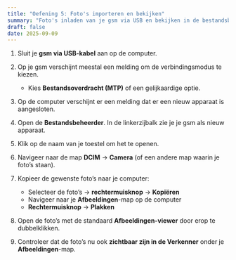 ```yaml
---
title: "Oefening 5: Foto's importeren en bekijken"
summary: "Foto's inladen van je gsm via USB en bekijken in de bestandsbeheerder in Linux Mint."
draft: false
date: 2025-09-09
---
```


1) Sluit je **gsm via USB-kabel** aan op de computer.  

2) Op je gsm verschijnt meestal een melding om de verbindingsmodus te kiezen.  
   - Kies **Bestandsoverdracht (MTP)** of een gelijkaardige optie.  

3) Op de computer verschijnt er een melding dat er een nieuw apparaat is aangesloten.  

4) Open de **Bestandsbeheerder**. In de linkerzijbalk zie je je gsm als nieuw apparaat.  

5) Klik op de naam van je toestel om het te openen.  

6) Navigeer naar de map **DCIM** → **Camera** (of een andere map waarin je foto’s staan).  

7) Kopieer de gewenste foto’s naar je computer:  
   - Selecteer de foto’s → **rechtermuisknop** → **Kopiëren**  
   - Navigeer naar je **Afbeeldingen**-map op de computer  
   - **Rechtermuisknop** → **Plakken**  

8) Open de foto’s met de standaard **Afbeeldingen-viewer** door erop te dubbelklikken.  

9) Controleer dat de foto’s nu ook **zichtbaar zijn in de Verkenner** onder je **Afbeeldingen**-map.
